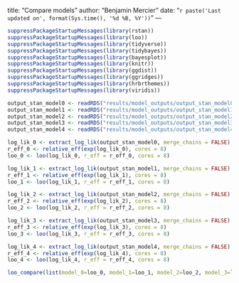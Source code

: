 title: "Compare models"
author: "Benjamin Mercier"
date: "`r paste('Last updated on', format(Sys.time(), '%d %B, %Y'))`"
---

<!-- Load nedeed libraries -->
```r
suppressPackageStartupMessages(library(rstan))
suppressPackageStartupMessages(library(loo))
suppressPackageStartupMessages(library(tidyverse))
suppressPackageStartupMessages(library(tidybayes))
suppressPackageStartupMessages(library(bayesplot))
suppressPackageStartupMessages(library(knitr))
suppressPackageStartupMessages(library(ggdist))
suppressPackageStartupMessages(library(ggridges))
suppressPackageStartupMessages(library(hrbrthemes))
suppressPackageStartupMessages(library(viridis))
```
<!-- Load the data --> 
```r
output_stan_model0 <- readRDS("results/model_outputs/output_stan_model0.RDS")
output_stan_model1 <- readRDS("results/model_outputs/output_stan_model1.RDS")
output_stan_model2 <- readRDS("results/model_outputs/output_stan_model2.RDS")
output_stan_model3 <- readRDS("results/model_outputs/output_stan_model3.RDS")
output_stan_model4 <- readRDS("results/model_outputs/output_stan_model4.RDS")

```

```r
log_lik_0 <- extract_log_lik(output_stan_model0, merge_chains = FALSE)
r_eff_0 <- relative_eff(exp(log_lik_0), cores = 8) 
loo_0 <- loo(log_lik_0, r_eff = r_eff_0, cores = 8)

log_lik_1 <- extract_log_lik(output_stan_model1, merge_chains = FALSE)
r_eff_1 <- relative_eff(exp(log_lik_1), cores = 8) 
loo_1 <- loo(log_lik_1, r_eff = r_eff_1, cores = 8)

log_lik_2 <- extract_log_lik(output_stan_model2, merge_chains = FALSE)
r_eff_2 <- relative_eff(exp(log_lik_2), cores = 8) 
loo_2 <- loo(log_lik_2, r_eff = r_eff_2, cores = 8)

log_lik_3 <- extract_log_lik(output_stan_model3, merge_chains = FALSE)
r_eff_3 <- relative_eff(exp(log_lik_3), cores = 8) 
loo_3 <- loo(log_lik_3, r_eff = r_eff_3, cores = 8)

log_lik_4 <- extract_log_lik(output_stan_model4, merge_chains = FALSE)
r_eff_4 <- relative_eff(exp(log_lik_4), cores = 8) 
loo_4 <- loo(log_lik_4, r_eff = r_eff_4, cores = 8)
```

```r
loo_compare(list(model_0=loo_0, model_1=loo_1, model_2=loo_2, model_3=loo_3, model_4=loo_4))
```